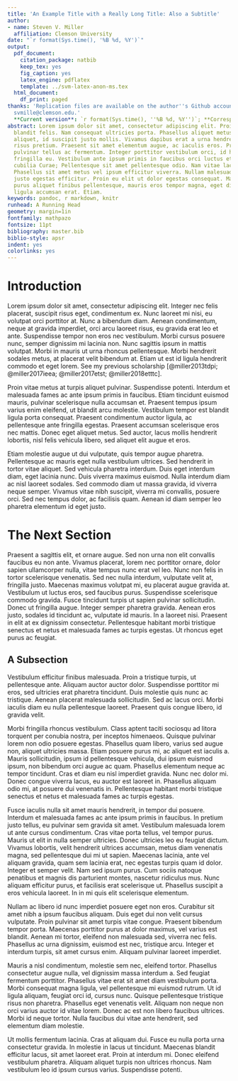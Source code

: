 ```yaml
---
title: 'An Example Title with a Really Long Title: Also a Subtitle'
author:
- name: Steven V. Miller
  affiliation: Clemson University
date: "`r format(Sys.time(), '%B %d, %Y')`"
output:
  pdf_document:
    citation_package: natbib
    keep_tex: yes
    fig_caption: yes
    latex_engine: pdflatex
    template: ../svm-latex-anon-ms.tex
  html_document:
    df_print: paged
thanks: 'Replication files are available on the author''s Github account (http://github.com/svmiller).
  svmille@clemson.edu.'
  **Current version**: `r format(Sys.time(), ''%B %d, %Y'')`; **Corresponding author**:
abstract: Lorem ipsum dolor sit amet, consectetur adipiscing elit. Proin fermentum
  blandit felis. Nam consequat ultricies porta. Phasellus aliquet metus quis enim
  aliquet, id suscipit justo mollis. Vivamus dapibus erat a urna hendrerit, eu bibendum
  risus pretium. Praesent sit amet elementum augue, ac iaculis eros. Praesent sollicitudin
  pulvinar tellus ac fermentum. Integer porttitor vestibulum orci, id hendrerit turpis
  fringilla eu. Vestibulum ante ipsum primis in faucibus orci luctus et ultrices posuere
  cubilia Curae; Pellentesque sit amet pellentesque odio. Nam vitae lacinia tellus.
  Phasellus sit amet metus vel ipsum efficitur viverra. Nullam malesuada libero eu
  justo egestas efficitur. Proin eu elit ut dolor egestas consequat. Maecenas pretium,
  purus aliquet finibus pellentesque, mauris eros tempor magna, eget dignissim magna
  ligula accumsan erat. Etiam.
keywords: pandoc, r markdown, knitr
runhead: A Running Head
geometry: margin=1in
fontfamily: mathpazo
fontsize: 11pt
bibliography: master.bib
biblio-style: apsr
indent: yes
colorlinks: yes
---
```


# Introduction

Lorem ipsum dolor sit amet, consectetur adipiscing elit. Integer nec felis placerat, suscipit risus eget, condimentum ex. Nunc laoreet mi nisi, eu volutpat orci porttitor at. Nunc a bibendum diam. Aenean condimentum, neque at gravida imperdiet, orci arcu laoreet risus, eu gravida erat leo et ante. Suspendisse tempor non eros nec vestibulum. Morbi cursus posuere nunc, semper dignissim mi lacinia non. Nunc sagittis ipsum in mattis volutpat. Morbi in mauris ut urna rhoncus pellentesque. Morbi hendrerit sodales metus, at placerat velit bibendum at. Etiam ut est id ligula hendrerit commodo et eget lorem. See my previous scholarship [@miller2013tdpi; @miller2017ieea; @miller2017etst; @miller2018etttc].

Proin vitae metus at turpis aliquet pulvinar. Suspendisse potenti. Interdum et malesuada fames ac ante ipsum primis in faucibus. Etiam tincidunt euismod mauris, pulvinar scelerisque nulla accumsan et. Praesent tempus ipsum varius enim eleifend, ut blandit arcu molestie. Vestibulum tempor est blandit ligula porta consequat. Praesent condimentum auctor ligula, ac pellentesque ante fringilla egestas. Praesent accumsan scelerisque eros nec mattis. Donec eget aliquet metus. Sed auctor, lacus mollis hendrerit lobortis, nisl felis vehicula libero, sed aliquet elit augue et eros.

Etiam molestie augue ut dui vulputate, quis tempor augue pharetra. Pellentesque ac mauris eget nulla vestibulum ultrices. Sed hendrerit in tortor vitae aliquet. Sed vehicula pharetra interdum. Duis eget interdum diam, eget lacinia nunc. Duis viverra maximus euismod. Nulla interdum diam ac nisl laoreet sodales. Sed commodo diam ut massa gravida, id viverra neque semper. Vivamus vitae nibh suscipit, viverra mi convallis, posuere orci. Sed nec tempus dolor, ac facilisis quam. Aenean id diam semper leo pharetra elementum id eget justo.

# The Next Section

Praesent a sagittis elit, et ornare augue. Sed non urna non elit convallis faucibus eu non ante. Vivamus placerat, lorem nec porttitor ornare, dolor sapien ullamcorper nulla, vitae tempus nunc erat vel leo. Nunc non felis in tortor scelerisque venenatis. Sed nec nulla interdum, vulputate velit at, fringilla justo. Maecenas maximus volutpat mi, eu placerat augue gravida at. Vestibulum ut luctus eros, sed faucibus purus. Suspendisse scelerisque commodo gravida. Fusce tincidunt turpis ut sapien pulvinar sollicitudin. Donec ut fringilla augue. Integer semper pharetra gravida. Aenean eros justo, sodales id tincidunt ac, vulputate id mauris. In a laoreet nisi. Praesent in elit at ex dignissim consectetur. Pellentesque habitant morbi tristique senectus et netus et malesuada fames ac turpis egestas. Ut rhoncus eget purus ac feugiat.

## A Subsection

Vestibulum efficitur finibus malesuada. Proin a tristique turpis, ut pellentesque ante. Aliquam auctor auctor dolor. Suspendisse porttitor mi eros, sed ultricies erat pharetra tincidunt. Duis molestie quis nunc ac tristique. Aenean placerat malesuada sollicitudin. Sed ac lacus orci. Morbi iaculis diam eu nulla pellentesque laoreet. Praesent quis congue libero, id gravida velit.

Morbi fringilla rhoncus vestibulum. Class aptent taciti sociosqu ad litora torquent per conubia nostra, per inceptos himenaeos. Quisque pulvinar lorem non odio posuere egestas. Phasellus quam libero, varius sed augue non, aliquet ultricies massa. Etiam posuere purus mi, ac aliquet est iaculis a. Mauris sollicitudin, ipsum id pellentesque vehicula, dui ipsum euismod ipsum, non bibendum orci augue ac quam. Phasellus elementum neque ac tempor tincidunt. Cras et diam eu nisl imperdiet gravida. Nunc nec dolor mi. Donec congue viverra lacus, eu auctor est laoreet in. Phasellus aliquam odio mi, at posuere dui venenatis in. Pellentesque habitant morbi tristique senectus et netus et malesuada fames ac turpis egestas.

Fusce iaculis nulla sit amet mauris hendrerit, in tempor dui posuere. Interdum et malesuada fames ac ante ipsum primis in faucibus. In pretium justo tellus, eu pulvinar sem gravida sit amet. Vestibulum malesuada lorem ut ante cursus condimentum. Cras vitae porta tellus, vel tempor purus. Mauris ut elit in nulla semper ultricies. Donec ultricies leo eu feugiat dictum. Vivamus lobortis, velit hendrerit ultrices accumsan, metus diam venenatis magna, sed pellentesque dui mi ut sapien. Maecenas lacinia, ante vel aliquam gravida, quam sem lacinia erat, nec egestas turpis quam id dolor. Integer et semper velit. Nam sed ipsum purus. Cum sociis natoque penatibus et magnis dis parturient montes, nascetur ridiculus mus. Nunc aliquam efficitur purus, et facilisis erat scelerisque ut. Phasellus suscipit a eros vehicula laoreet. In in mi quis elit scelerisque elementum.

Nullam ac libero id nunc imperdiet posuere eget non eros. Curabitur sit amet nibh a ipsum faucibus aliquam. Duis eget dui non velit cursus vulputate. Proin pulvinar sit amet turpis vitae congue. Praesent bibendum tempor porta. Maecenas porttitor purus at dolor maximus, vel varius est blandit. Aenean mi tortor, eleifend non malesuada sed, viverra nec felis. Phasellus ac urna dignissim, euismod est nec, tristique arcu. Integer et interdum turpis, sit amet cursus enim. Aliquam pulvinar laoreet imperdiet.

Mauris a nisl condimentum, molestie sem nec, eleifend tortor. Phasellus consectetur augue nulla, vel dignissim massa interdum a. Sed feugiat fermentum porttitor. Phasellus vitae erat sit amet diam vestibulum porta. Morbi consequat magna ligula, vel pellentesque mi euismod rutrum. Ut id ligula aliquam, feugiat orci id, cursus nunc. Quisque pellentesque tristique risus non pharetra. Phasellus eget venenatis velit. Aliquam non neque non orci varius auctor id vitae lorem. Donec ac est non libero faucibus ultrices. Morbi id neque tortor. Nulla faucibus dui vitae ante hendrerit, sed elementum diam molestie.

Ut mollis fermentum lacinia. Cras at aliquam dui. Fusce eu nulla porta urna consectetur gravida. In molestie in lacus ut tincidunt. Maecenas blandit efficitur lacus, sit amet laoreet erat. Proin at interdum mi. Donec eleifend vestibulum pharetra. Aliquam aliquet turpis non ultrices rhoncus. Nam vestibulum leo id ipsum cursus varius. Suspendisse potenti.


\newpage

<!--
# References
\setlength{\parindent}{-0.2in}
\setlength{\leftskip}{0.2in}
\setlength{\parskip}{8pt}
\vspace*{-0.2in}
\noindent
-->
